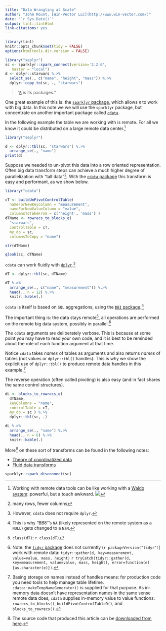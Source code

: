 ```yaml
---
title: "Data Wrangling at Scale"
author: "John Mount, [Win-Vector LLC](http://www.win-vector.com/)"
date: "`r Sys.Date()`"
output: tint::tintHtml
link-citations: yes
---
```


```r
library(tint)
knitr::opts_chunk$set(tidy = FALSE)
options(htmltools.dir.version = FALSE)

library("seplyr")
sc <- sparklyr::spark_connect(version='2.2.0', 
   master = "local")
d <- dplyr::starwars %.>%
  select_se(., c("name", "height", "mass")) %.>%
  dplyr::copy_to(sc, ., "starwars")
```

> "[`R`](https://www.r-project.org) is its packages."

One great example of this is: the [`sparklyr` package](https://CRAN.R-project.org/package=sparklyr), which allows
`R` to work with big data.  In this note we we will use the `sparklyr` package, but concentrate on another important package called [`cdata`](https://winvector.github.io/cdata/).

In the following example the table we are working with
is remote. For all we know it could be distributed on a large remote data center.^[Working with remote data tools can be like working with a [Waldo system](https://en.wikipedia.org/wiki/Remote_manipulator): powerful, but a touch awkward. ![](Waldo.jpg)]

```r
library("seplyr")

d <- dplyr::tbl(sc, "starwars") %.>%
  arrange_se(., "name")
print(d)
```

Suppose we needed to un-pivot this data into a row oriented representation.
Often big data transform steps can achieve a much higher degree of parallelization
with "tall data"^[many rows, fewer columns].  With the [`cdata` package](https://winvector.github.io/cdata/) this
transform is easy and performant, as we show below.

```r
library("cdata")

cT <- buildUnPivotControlTable(
  nameForNewKeyColumn = "measurement",
  nameForNewValueColumn = "value",
  columnsToTakeFrom = c('height', 'mass') )
dTName <- rowrecs_to_blocks_q(
  "starwars", 
  controlTable = cT, 
  my_db = sc, 
  columnsToCopy = "name")

str(dTName)

qlook(sc, dTName)
```

`cdata` can work fluidly with [`dplyr`](https://CRAN.R-project.org/package=dplyr).^[However, `cdata` does not require `dplyr`.]

```r
dT <- dplyr::tbl(sc, dTName)

dT %.>%
  arrange_se(., c("name", "measurement")) %.>%
  head(., n = 12) %.>%
  knitr::kable(.)
```

`cdata` is itself is based on `SQL` aggregations,
using the [`DBI` package](https://CRAN.R-project.org/package=DBI).^[This is why "BB8"'s `NA`
(likely represented on the remote system as a `NULL`) gets changed to a `NaN`.]

The important thing is: the data stays remote^[`class(dT)`: `r class(dT)`], all operations are performed
on the remote big data system, possibly in parallel.^[Note: the [`tidyr` package](https://CRAN.R-project.org/package=tidyr) does not currently (`r packageVersion("tidyr")`) work with remote data: `tidyr::gather(d, key=measurement, value=value, mass, height)` `r tryCatch(tidyr::gather(d, key=measurement, value=value, mass, height), error=function(e) {as.character(e)})`.]

The `cdata` arguments are deliberately verbose.  This is because at some point you
may have to read your own code, and it is best to be reminded about the role of each
function argument at that time.

Notice `cdata` takes *names* of tables as arguments and also returns *names*
of tables (not values or `dplyr::tbl()` handles).  This is why we show the explicit
use of `dplyr::tbl()` to produce remote data handles in this example.^[Basing storage on names
instead of handles means: for production code you need tools to help manage table 
lifetime. `cdata::makeTempNameGenerator()` is supplied for that purpose.  As
in-memory data doesn't have representation names in the same sense remote data does,
`cdata` supplies in-memory value to value functions: `rowrecs_to_blocks()`, `buildPivotControlTableD()`,
and `blocks_to_rowrecs()`.]

The reverse operation (often called pivoting) is also easy (and in
fact shares the same control structures).

```r
dL <- blocks_to_rowrecs_q(
  dTName,
  keyColumns = "name",
  controlTable = cT,
  my_db = sc ) %.>%
  dplyr::tbl(sc, .)

dL %.>%
  arrange_se(., "name") %.>%
  head(., n = 6) %.>%
  knitr::kable(.)
```


More^[The source code that produced this article can be [downloaded from here](https://github.com/WinVector/WinVector.github.io/blob/master/FluidData/DataWranglingAtScale.Rmd).] on these sort of transforms can be found in the following notes:

 * [Theory of coordinatized data](http://winvector.github.io/FluidData/RowsAndColumns.html)
 * [Fluid data transforms](http://winvector.github.io/FluidData/FluidData.html)

 
```r
sparklyr::spark_disconnect(sc)
```

